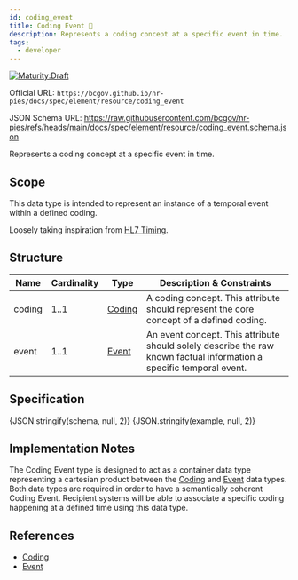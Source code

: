 ```yaml
---
id: coding_event
title: Coding Event 📝
description: Represents a coding concept at a specific event in time.
tags:
  - developer
---
```




[![Maturity:Draft](https://img.shields.io/badge/Maturity-Draft-yellow)](/docs/spec#maturity)

Official URL: `https://bcgov.github.io/nr-pies/docs/spec/element/resource/coding_event`

JSON Schema URL: https://raw.githubusercontent.com/bcgov/nr-pies/refs/heads/main/docs/spec/element/resource/coding_event.schema.json

Represents a coding concept at a specific event in time.

## Scope

This data type is intended to represent an instance of a temporal event within a defined coding.

Loosely taking inspiration from [HL7 Timing](https://www.hl7.org/fhir/datatypes.html#timing).

## Structure

| Name   | Cardinality | Type                                     | Description & Constraints                                                                                            |
| ------ | ----------- | ---------------------------------------- | -------------------------------------------------------------------------------------------------------------------- |
| coding | 1..1        | [Coding](/docs/spec/element/data/coding) | A coding concept. This attribute should represent the core concept of a defined coding.                              |
| event  | 1..1        | [Event](/docs/spec/element/data/event)   | An event concept. This attribute should solely describe the raw known factual information a specific temporal event. |

## Specification

<Tabs queryString="tab">
  <TabItem
    value="schema"
    label="Schema"
    default
  >
    <JSONSchemaViewer
      resolverOptions={generateResolverOptions({ remote: true })}
      schema={schema}
      viewerOptions={{ showExamples: true }}
    />
  </TabItem>
  <TabItem
    value="source"
    label="Source"
  >
    <CodeBlock
      language="json"
      showLineNumbers
    >
      {JSON.stringify(schema, null, 2)}
    </CodeBlock>
  </TabItem>
  <TabItem
    value="example"
    label="Example"
  >
    <CodeBlock
      language="json"
      showLineNumbers
    >
      {JSON.stringify(example, null, 2)}
    </CodeBlock>
  </TabItem>
</Tabs>

## Implementation Notes

The Coding Event type is designed to act as a container data type representing a cartesian product between the
[Coding](/docs/spec/element/data/coding) and [Event](/docs/spec/element/data/event) data types. Both data types are
required in order to have a semantically coherent Coding Event. Recipient systems will be able to associate a specific
coding happening at a defined time using this data type.

## References

- [Coding](/docs/spec/element/data/coding)
- [Event](/docs/spec/element/data/event)
